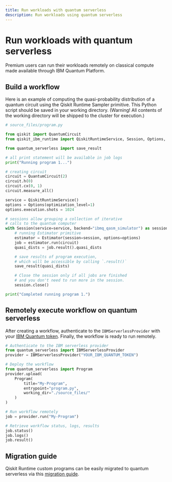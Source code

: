 ```yaml
---
title: Run workloads with quantum serverless
description: Run workloads using quantum serverless
---
```


# Run workloads with quantum serverless

Premium users can run their workloads remotely on classical compute made available through IBM Quantum Platform.

## Build a workflow

Here is an example of computing the quasi-probability distribution of a quantum circuit using the Qiskit Runtime Sampler primitive. This Python script should be saved in your working directory. (Warning! All contents of the working directory will be shipped to the cluster for execution.)

```python
# source_files/program.py

from qiskit import QuantumCircuit
from qiskit_ibm_runtime import QiskitRuntimeService, Session, Options, Estimator

from quantum_serverless import save_result

# all print statement will be available in job logs
print("Running program 1...")

# creating circuit
circuit = QuantumCircuit(2)
circuit.h(0)
circuit.cx(0, 1)
circuit.measure_all()

service = QiskitRuntimeService()
options = Options(optimization_level=1)
options.execution.shots = 1024

# sessions allow grouping a collection of iterative
# calls to the quantum computer
with Session(service=service, backend="ibmq_qasm_simulator") as session:
    # running Estimator primitive
    estimator = Estimator(session=session, options=options)
    job = estimator.run(circuit)
    quasi_dists = job.result().quasi_dists

    # save results of program execution,
    # which will be accessible by calling `.result()`
    save_result(quasi_dists)

    # Close the session only if all jobs are finished
    # and you don't need to run more in the session.
    session.close()

print("Completed running program 1.")
```

## Remotely execute workflow on quantum serverless

After creating a workflow, authenticate to the `IBMServerlessProvider` with your [IBM Quantum token](account-management). Finally, the workflow is ready to run remotely.

```python
# Authenticate to the IBM serverless provider
from quantum_serverless import IBMServerlessProvider
provider = IBMServerlessProvider("YOUR_IBM_QUANTUM_TOKEN")

# Deploy the workflow
from quantum_serverless import Program
provider.upload(
    Program(
        title="My-Program",
        entrypoint="program.py",
        working_dir="./source_files/"
    )
)

# Run workflow remotely
job = provider.run("My-Program")

# Retrieve workflow status, logs, results
job.status()
job.logs()
job.result()
```

## Migration guide

Qiskit Runtime custom programs can be easily migrated to quantum serverless via this [migration guide](https://qiskit-extensions.github.io/quantum-serverless/migration/migration_from_qiskit_runtime_programs.html).
